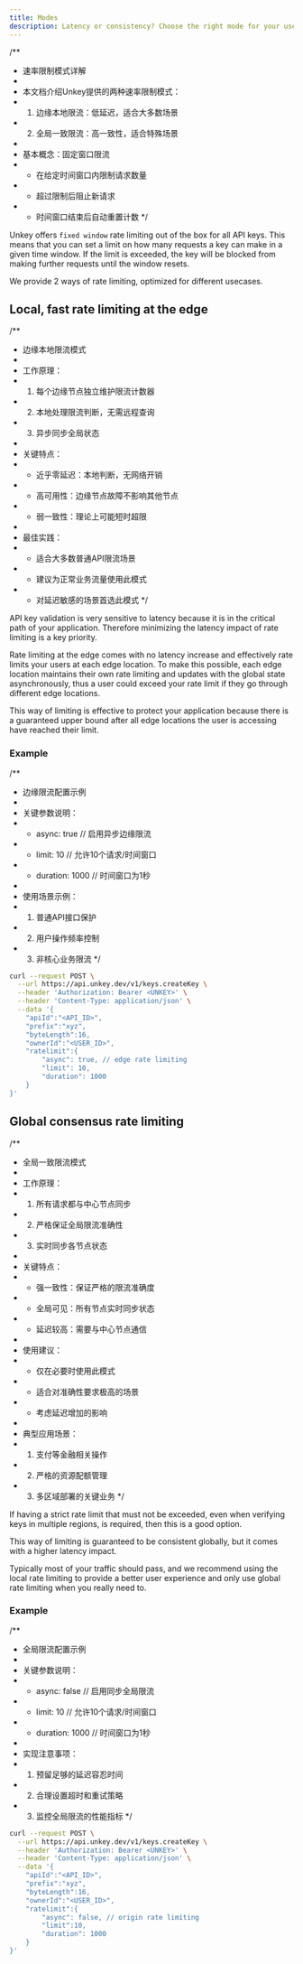 ```yaml
---
title: Modes
description: Latency or consistency? Choose the right mode for your usecase.
---
```


/**
 * 速率限制模式详解
 * 
 * 本文档介绍Unkey提供的两种速率限制模式：
 * 1. 边缘本地限流：低延迟，适合大多数场景
 * 2. 全局一致限流：高一致性，适合特殊场景
 * 
 * 基本概念：固定窗口限流
 * - 在给定时间窗口内限制请求数量
 * - 超过限制后阻止新请求
 * - 时间窗口结束后自动重置计数
 */

Unkey offers `fixed window` rate limiting out of the box for all API keys. This means that you can set a limit on how many requests a key can make in a given time window. If the limit is exceeded, the key will be blocked from making further requests until the window resets.

We provide 2 ways of rate limiting, optimized for different usecases.

## Local, fast rate limiting at the edge

/**
 * 边缘本地限流模式
 * 
 * 工作原理：
 * 1. 每个边缘节点独立维护限流计数器
 * 2. 本地处理限流判断，无需远程查询
 * 3. 异步同步全局状态
 * 
 * 关键特点：
 * - 近乎零延迟：本地判断，无网络开销
 * - 高可用性：边缘节点故障不影响其他节点
 * - 弱一致性：理论上可能短时超限
 * 
 * 最佳实践：
 * - 适合大多数普通API限流场景
 * - 建议为正常业务流量使用此模式
 * - 对延迟敏感的场景首选此模式
 */

API key validation is very sensitive to latency because it is in the critical path of your application. Therefore minimizing the latency impact of rate limiting is a key priority.

Rate limiting at the edge comes with no latency increase and effectively rate limits your users at each edge location. To make this possible, each edge location maintains their own rate limiting and updates with the global state asynchronously, thus a user could exceed your rate limit if they go through different edge locations.

This way of limiting is effective to protect your application because there is a guaranteed upper bound after all edge locations the user is accessing have reached their limit.

### Example

/**
 * 边缘限流配置示例
 * 
 * 关键参数说明：
 * - async: true    // 启用异步边缘限流
 * - limit: 10      // 允许10个请求/时间窗口
 * - duration: 1000 // 时间窗口为1秒
 * 
 * 使用场景示例：
 * 1. 普通API接口保护
 * 2. 用户操作频率控制
 * 3. 非核心业务限流
 */

```bash
curl --request POST \
  --url https://api.unkey.dev/v1/keys.createKey \
  --header 'Authorization: Bearer <UNKEY>' \
  --header 'Content-Type: application/json' \
  --data '{
	"apiId":"<API_ID>",
	"prefix":"xyz",
	"byteLength":16,
	"ownerId":"<USER_ID>",
	"ratelimit":{
		"async": true, // edge rate limiting
		"limit": 10,
		"duration": 1000
	}
}'
```

## Global consensus rate limiting

/**
 * 全局一致限流模式
 * 
 * 工作原理：
 * 1. 所有请求都与中心节点同步
 * 2. 严格保证全局限流准确性
 * 3. 实时同步各节点状态
 * 
 * 关键特点：
 * - 强一致性：保证严格的限流准确度
 * - 全局可见：所有节点实时同步状态
 * - 延迟较高：需要与中心节点通信
 * 
 * 使用建议：
 * - 仅在必要时使用此模式
 * - 适合对准确性要求极高的场景
 * - 考虑延迟增加的影响
 * 
 * 典型应用场景：
 * 1. 支付等金融相关操作
 * 2. 严格的资源配额管理
 * 3. 多区域部署的关键业务
 */

If having a strict rate limit that must not be exceeded, even when verifying keys in multiple regions, is required, then this is a good option.

This way of limiting is guaranteed to be consistent globally, but it comes with a higher latency impact.

Typically most of your traffic should pass, and we recommend using the local rate limiting to provide a better user experience and only use global rate limiting when you really need to.

### Example

/**
 * 全局限流配置示例
 * 
 * 关键参数说明：
 * - async: false   // 启用同步全局限流
 * - limit: 10      // 允许10个请求/时间窗口
 * - duration: 1000 // 时间窗口为1秒
 * 
 * 实现注意事项：
 * 1. 预留足够的延迟容忍时间
 * 2. 合理设置超时和重试策略
 * 3. 监控全局限流的性能指标
 */

```bash
curl --request POST \
  --url https://api.unkey.dev/v1/keys.createKey \
  --header 'Authorization: Bearer <UNKEY>' \
  --header 'Content-Type: application/json' \
  --data '{
	"apiId":"<API_ID>",
	"prefix":"xyz",
	"byteLength":16,
	"ownerId":"<USER_ID>",
	"ratelimit":{
		"async": false, // origin rate limiting
		"limit":10,
		"duration": 1000
	}
}'
```
